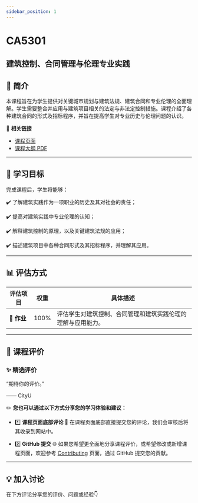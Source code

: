 ```yaml
---
sidebar_position: 1
---
```


# CA5301
## 建筑控制、合同管理与伦理专业实践

## **📘 简介**
本课程旨在为学生提供对关键城市规划与建筑法规、建筑合同和专业伦理的全面理解。学生需要整合并应用与建筑项目相关的法定与非法定控制措施。课程介绍了各种建筑合同的形式及招标程序，并旨在提高学生对专业历史与伦理问题的认识。

🔗 **相关链接**
- [课程页面](https://www.cityu.edu.hk/catalogue/pg/202526/course/CA5301.htm)
- [课程大纲 PDF](https://www.cityu.edu.hk/catalogue/pg/202526/course/CA5301.pdf)

---

## **🎯 学习目标**

完成课程后，学生将能够：

✔️ 了解建筑实践作为一项职业的历史及其对社会的责任；

✔️ 提高对建筑实践中专业伦理的认知；

✔️ 解释建筑控制的原理，以及关键建筑法规的应用；

✔️ 描述建筑项目中各种合同形式及其招标程序，并理解其应用。

---

## **📊 评估方式**

| **评估项目**          | **权重** | **具体描述**                                                                                       |
|----------------------|---------|---------------------------------------------------------------------------------------------------|
| **📝 作业**            | 100%    | 评估学生对建筑控制、合同管理和建筑实践伦理的理解与应用能力。                                       |

---

## **💬 课程评价**

### ✨ **精选评价**
<div className={commentStyles.commentBox}>
    <p className={commentStyles.commentText}>
        “期待你的评价。”
    </p>
    <p className={commentStyles.commentAuthor}>—— CityU</p>
</div>

✏️ **您也可以通过以下方式分享您的学习体验和建议：**

- 1️⃣ **课程页面底部评论**
💬 在课程页面底部直接提交您的评论，我们会审核后将其收录到网站中。

- 2️⃣ **GitHub 提交**
🌐 如果您希望更全面地分享课程评价，或希望修改或新增课程页面，欢迎参考 [Contributing](/contributing) 页面，通过 GitHub 提交您的贡献。

---

## **💡 加入讨论**

在下方评论分享您的评价、问题或经验👇
<Utterances />